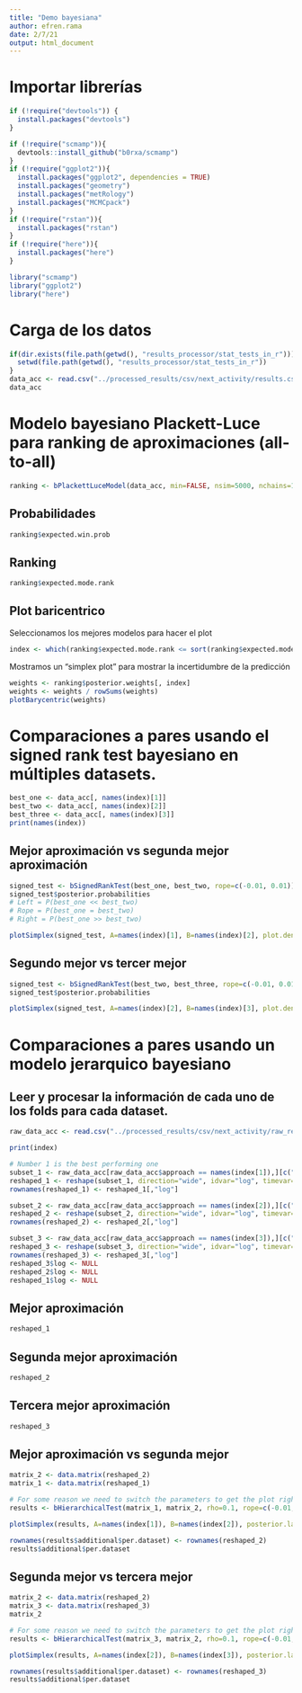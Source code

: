 ```yaml
---
title: "Demo bayesiana"
author: efren.rama
date: 2/7/21
output: html_document
---
```


# Importar librerías

```r
if (!require("devtools")) {
  install.packages("devtools")
}

if (!require("scmamp")){
  devtools::install_github("b0rxa/scmamp")
}
if (!require("ggplot2")){
  install.packages("ggplot2", dependencies = TRUE)
  install.packages("geometry")
  install.packages("metRology")
  install.packages("MCMCpack")
}
if (!require("rstan")){
  install.packages("rstan")
}
if (!require("here")){
  install.packages("here")
}

library("scmamp")
library("ggplot2")
library("here")

```

# Carga de los datos

```r
if(dir.exists(file.path(getwd(), "results_processor/stat_tests_in_r"))){
  setwd(file.path(getwd(), "results_processor/stat_tests_in_r"))
}
data_acc <- read.csv("../processed_results/csv/next_activity/results.csv", row.names=1)
data_acc
```

# Modelo bayesiano Plackett-Luce para ranking de aproximaciones (all-to-all)
```r
ranking <- bPlackettLuceModel(data_acc, min=FALSE, nsim=5000, nchains=10, parallel=TRUE)
```

## Probabilidades

```r
ranking$expected.win.prob
```

## Ranking

```r
ranking$expected.mode.rank
```


## Plot baricentrico
Seleccionamos los mejores modelos para hacer el plot

```r
index <- which(ranking$expected.mode.rank <= sort(ranking$expected.mode.rank, decreasing=FALSE)[3], arr.ind=TRUE)
```

Mostramos un "simplex plot" para mostrar la incertidumbre de la predicción

```r
weights <- ranking$posterior.weights[, index]
weights <- weights / rowSums(weights)
plotBarycentric(weights)
```

# Comparaciones a pares usando el signed rank test bayesiano en múltiples datasets.

```r
best_one <- data_acc[, names(index)[1]]
best_two <- data_acc[, names(index)[2]]
best_three <- data_acc[, names(index)[3]]
print(names(index))
```

## Mejor aproximación vs segunda mejor aproximación
```r
signed_test <- bSignedRankTest(best_one, best_two, rope=c(-0.01, 0.01))
signed_test$posterior.probabilities
# Left = P(best_one << best_two)
# Rope = P(best_one = best_two)
# Right = P(best_one >> best_two)
```

```r
plotSimplex(signed_test, A=names(index)[1], B=names(index)[2], plot.density=FALSE, alpha=0.5)
```

## Segundo mejor vs tercer mejor
```r
signed_test <- bSignedRankTest(best_two, best_three, rope=c(-0.01, 0.01))
signed_test$posterior.probabilities
```

```r
plotSimplex(signed_test, A=names(index)[2], B=names(index)[3], plot.density=FALSE, alpha=0.5)
```



# Comparaciones a pares usando un modelo jerarquico bayesiano

## Leer y procesar la información de cada uno de los folds para cada dataset.
```r
raw_data_acc <- read.csv("../processed_results/csv/next_activity/raw_results.csv", row.names=1)
```

```r
print(index)
```

```r
# Number 1 is the best performing one
subset_1 <- raw_data_acc[raw_data_acc$approach == names(index[1]),][c("log", "fold", "acc")]
reshaped_1 <- reshape(subset_1, direction="wide", idvar="log", timevar="fold")
rownames(reshaped_1) <- reshaped_1[,"log"]

subset_2 <- raw_data_acc[raw_data_acc$approach == names(index[2]),][c("log", "fold", "acc")]
reshaped_2 <- reshape(subset_2, direction="wide", idvar="log", timevar="fold")
rownames(reshaped_2) <- reshaped_2[,"log"]

subset_3 <- raw_data_acc[raw_data_acc$approach == names(index[3]),][c("log", "fold", "acc")]
reshaped_3 <- reshape(subset_3, direction="wide", idvar="log", timevar="fold")
rownames(reshaped_3) <- reshaped_3[,"log"]
reshaped_3$log <- NULL
reshaped_2$log <- NULL
reshaped_1$log <- NULL
```

## Mejor aproximación

```r
reshaped_1
```

## Segunda mejor aproximación

```r
reshaped_2
```

## Tercera mejor aproximación
```r
reshaped_3
```

## Mejor aproximación vs segunda mejor

```r

matrix_2 <- data.matrix(reshaped_2)
matrix_1 <- data.matrix(reshaped_1)
```

```r
# For some reason we need to switch the parameters to get the plot right ??
results <- bHierarchicalTest(matrix_1, matrix_2, rho=0.1, rope=c(-0.01, 0.01), nsim=20000, nchains=10, parallel=TRUE)
```

```r
plotSimplex(results, A=names(index[1]), B=names(index[2]), posterior.label=TRUE, alpha=0.5)
```

```r
rownames(results$additional$per.dataset) <- rownames(reshaped_2)
results$additional$per.dataset
```

## Segunda mejor vs tercera mejor

```r

matrix_2 <- data.matrix(reshaped_2)
matrix_3 <- data.matrix(reshaped_3)
matrix_2
```

```r
# For some reason we need to switch the parameters to get the plot right
results <- bHierarchicalTest(matrix_3, matrix_2, rho=0.1, rope=c(-0.01, 0.01), nsim=20000, nchains=10, parallel=TRUE)
```

```r
plotSimplex(results, A=names(index[2]), B=names(index[3]), posterior.label=TRUE, alpha=0.5)
```

```r
rownames(results$additional$per.dataset) <- rownames(reshaped_3)
results$additional$per.dataset
```

